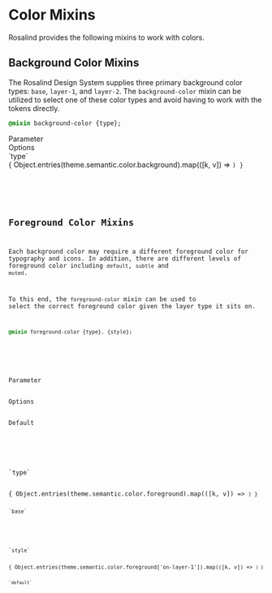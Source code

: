 
<Meta title="Docs/Developers/Mixins/Color"/>

# Color Mixins

Rosalind provides the following mixins to work with colors.

## Background Color Mixins

The Rosalind Design System supplies three primary background color types: `base`, `layer-1`, and `layer-2`. The `background-color` mixin can be utilized to select one of these color types and avoid having to work with the tokens directly.

```css
@mixin background-color {type};
```

<div className="table margin-top">
    <div>
        <div>Parameter</div>
        <div>Options</div>
    </div>
    <div>
        <div>`type`</div>
        <div>{ Object.entries(theme.semantic.color.background).map(([k, v]) => <Code k={k} value={v} isColor={true} url="/?path=/docs/docs-developers-tokens-color--docs#background-color-tokens"/>) }</div>
    </div>
</div>


## Foreground Color Mixins

Each background color may require a different foreground color for typography and icons. In addition, there are different levels of foreground color including `default`, `subtle` and `muted`.

To this end, the `foreground-color` mixin can be used to select the correct foreground color given the layer type it sits on.

```css
@mixin foreground-color {type}, {style};
```

<div className="table margin-top">
    <div>
        <div>Parameter</div>
        <div>Options</div>
        <div>Default</div>
    </div>
    <div>
        <div>`type`</div>
        <div>{ Object.entries(theme.semantic.color.foreground).map(([k, v]) => <Code k={k.replace('on-', '')} isColor={true} value={v.default} url="/?path=/docs/docs-developers-tokens-color--docs#foreground-color-tokens"/>) }</div>
        <div>`base`</div>
    </div>
    <div>
        <div>`style`</div>
        <div>{ Object.entries(theme.semantic.color.foreground['on-layer-1']).map(([k, v]) => <Code k={k} value={v} url="/?path=/docs/docs-developers-tokens-color--docs#foreground-color-tokens"/>) }</div>
        <div>`default`</div>
    </div>
</div>